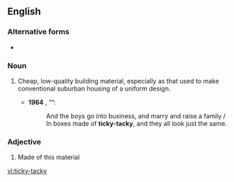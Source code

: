 ==English==

===Alternative forms===
* {{l|en|ticky tacky}}

===Noun===
{{en-noun|-}}

# {{lb|en|US}} Cheap, low-quality building material, especially as that used to make conventional suburban housing of a uniform design.
#* '''1964''' {{w|Malvina Reynolds}}, “{{w|Little Boxes}}”:
#*: And the boys go into business, and marry and raise a family / In boxes made of '''ticky-tacky''', and they all look just the same.

===Adjective===
{{en-adj|-}}

# {{lb|en|US}} Made of this material

[[vi:ticky-tacky]]